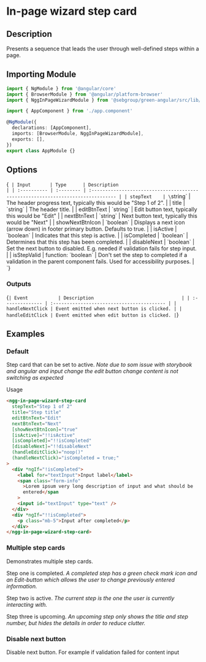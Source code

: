 
<Meta of={Stories} />

# In-page wizard step card

## Description

Presents a sequence that leads the user through well-defined steps within a page.

## Importing Module

```typescript
import { NgModule } from '@angular/core'
import { BrowserModule } from '@angular/platform-browser'
import { NggInPageWizardModule } from '@sebgroup/green-angular/src/lib/in-page-wizard'

import { AppComponent } from './app.component'

@NgModule({
  declarations: [AppComponent],
  imports: [BrowserModule, NggInPageWizardModule],
  exports: [],
})
export class AppModule {}
```

## Options

<Markdown>{`
| Input       | Type      | Description                                                                      |
| :---------- | :-------- | :------------------------------------------------------------------------------- |
| stepText    | \`string\`   | The header progress text, typically this would be "Step 1 of 2".                 |
| title       | \`string\`   | The header title.                                                                |
| editBtnText | \`string\`   | Edit button text, typically this would be "Edit"                                 |
| nextBtnText | \`string\`   | Next button text, typically this would be "Next"                                 |
| showNextBtnIcon | \`boolean\` | Displays a next icon (arrow down) in footer primary button. Defaults to true. |
| isActive    | \`boolean\`  | Indicates that this step is active.                                              |
| isCompleted | \`boolean\`  | Determines that this step has been completed.                                    |
| disableNext | \`boolean\`  | Set the next button to disabled. E.g. needed if validation fails for step input. |
| isStepValid | function: \`boolean\` | Don't set the step to completed if a validation in the parent component fails. Used for accessibility purposes. |
`}</Markdown>

### Outputs

<Markdown>{`
| Event           | Description                                |
| :-------------- | :----------------------------------------- |
| handleNextClick | Event emitted when next button is clicked. |
| handleEditClick | Event emitted when edit button is clicked. |
`}</Markdown>

## Examples

### Default

Step card that can be set to active.
_Note due to som issue with storybook and angular and input change the edit button change content is not switching as expected_

<Canvas>
  <Story id="components-wizard-in-page-wizard-step-card--default" />
</Canvas>

Usage

```html
<ngg-in-page-wizard-step-card
  stepText="Step 1 of 2"
  title="Step title"
  editBtnText="Edit"
  nextBtnText="Next"
  [showNextBtnIcon]="true"
  [isActive]="!!isActive"
  [isCompleted]="!!isCompleted"
  [disableNext]="!!disableNext"
  (handleEditClick)="noop()"
  (handleNextClick)="isCompleted = true;"
>
  <div *ngIf="!isCompleted">
    <label for="textInput">Input label</label>
    <span class="form-info"
      >Lorem ipsum very long description of input and what should be
      entered</span
    >
    <input id="textInput" type="text" />
  </div>
  <div *ngIf="!!isCompleted">
    <p class="mb-5">Input after completed</p>
  </div>
</ngg-in-page-wizard-step-card>
```

### Multiple step cards

Demonstrates multiple step cards.

Step one is completed.
_A completed step has a green check mark icon and an Edit-button which allows the user to change previously entered information._

Step two is active.
_The current step is the one the user is currently interacting with._

Step three is upcoming.
_An upcoming step only shows the title and step number, but hides the details in order to reduce clutter._

<Canvas>
  <Story id="components-wizard-in-page-wizard-step-card--multiple" />
</Canvas>

### Disable next button

Disable next button. For example if validation failed for content input

<Canvas>
  <Story id="components-wizard-in-page-wizard-step-card--disable-next" />
</Canvas>
